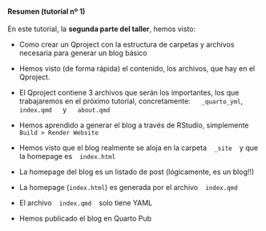::: {.callout-note collapse="true" appearance="default" icon="false"}
#### Resumen (tutorial nº 1)

En este tutorial, la **segunda parte del taller**, hemos visto:

- Como crear un Qproject con la estructura de carpetas y archivos necesaria para generar un blog básico

- Hemos visto (de forma rápida) el contenido, los archivos, que hay en el Qproject. 

- El Qproject contiene 3 archivos que serán los importantes, los que trabajaremos en el próximo tutorial, concretamente: &emsp; `_quarto_yml`,  &emsp; `index.qmd` &emsp; y &emsp; `about.qmd`

- Hemos aprendido a generar el blog a través de RStudio, simplemente `Build > Render Website`

- Hemos visto que el blog realmente se aloja en la carpeta &ensp; `_site` &ensp; y que la homepage es &ensp; `index.html`

- La homepage del blog es un listado de post (lógicamente, es un blog!!)

- La homepage (`index.html`) es generada por el archivo &ensp; `index.qmd`

- El archivo &ensp;  `index.qmd` &ensp; solo tiene YAML

- Hemos publicado el blog en Quarto Pub

:::

